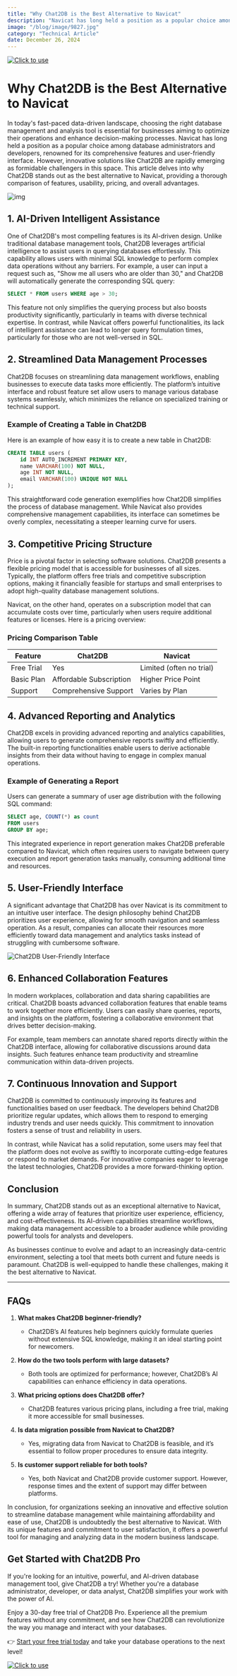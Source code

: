 ```yaml
---
title: "Why Chat2DB is the Best Alternative to Navicat"
description: "Navicat has long held a position as a popular choice among database administrators and developers, renowned for its comprehensive features and user-friendly interface. However, innovative solutions like Chat2DB are rapidly emerging as formidable challengers in this space."
image: "/blog/image/9827.jpg"
category: "Technical Article"
date: December 26, 2024
---
```

[![Click to use](/image/blog/bg/chat2db1.png)](https://app.chat2db.ai/)
# Why Chat2DB is the Best Alternative to Navicat


<Authors date="December 26, 2024">
  <Author name="Aiden Stone" link="https://chat2db.ai" />
</Authors>

In today's fast-paced data-driven landscape, choosing the right database management and analysis tool is essential for businesses aiming to optimize their operations and enhance decision-making processes. Navicat has long held a position as a popular choice among database administrators and developers, renowned for its comprehensive features and user-friendly interface. However, innovative solutions like Chat2DB are rapidly emerging as formidable challengers in this space. This article delves into why Chat2DB stands out as the best alternative to Navicat, providing a thorough comparison of features, usability, pricing, and overall advantages.

![img](https://www.yugabyte.com/wp-content/uploads/2019/07/screenshot.png)

## 1. AI-Driven Intelligent Assistance

One of Chat2DB's most compelling features is its AI-driven design. Unlike traditional database management tools, Chat2DB leverages artificial intelligence to assist users in querying databases effortlessly. This capability allows users with minimal SQL knowledge to perform complex data operations without any barriers. For example, a user can input a request such as, "Show me all users who are older than 30," and Chat2DB will automatically generate the corresponding SQL query:

```sql
SELECT * FROM users WHERE age > 30;
```

This feature not only simplifies the querying process but also boosts productivity significantly, particularly in teams with diverse technical expertise. In contrast, while Navicat offers powerful functionalities, its lack of intelligent assistance can lead to longer query formulation times, particularly for those who are not well-versed in SQL.

## 2. Streamlined Data Management Processes

Chat2DB focuses on streamlining data management workflows, enabling businesses to execute data tasks more efficiently. The platform’s intuitive interface and robust feature set allow users to manage various database systems seamlessly, which minimizes the reliance on specialized training or technical support.

### Example of Creating a Table in Chat2DB

Here is an example of how easy it is to create a new table in Chat2DB:

```sql
CREATE TABLE users (
    id INT AUTO_INCREMENT PRIMARY KEY,
    name VARCHAR(100) NOT NULL,
    age INT NOT NULL,
    email VARCHAR(100) UNIQUE NOT NULL
);
``` 

This straightforward code generation exemplifies how Chat2DB simplifies the process of database management. While Navicat also provides comprehensive management capabilities, its interface can sometimes be overly complex, necessitating a steeper learning curve for users.

## 3. Competitive Pricing Structure

Price is a pivotal factor in selecting software solutions. Chat2DB presents a flexible pricing model that is accessible for businesses of all sizes. Typically, the platform offers free trials and competitive subscription options, making it financially feasible for startups and small enterprises to adopt high-quality database management solutions.

Navicat, on the other hand, operates on a subscription model that can accumulate costs over time, particularly when users require additional features or licenses. Here is a pricing overview:

### Pricing Comparison Table

| Feature            | Chat2DB                   | Navicat                          |
|--------------------|---------------------------|----------------------------------|
| Free Trial         | Yes                       | Limited (often no trial)         |
| Basic Plan         | Affordable Subscription    | Higher Price Point                |
| Support            | Comprehensive Support      | Varies by Plan                    |

## 4. Advanced Reporting and Analytics

Chat2DB excels in providing advanced reporting and analytics capabilities, allowing users to generate comprehensive reports swiftly and efficiently. The built-in reporting functionalities enable users to derive actionable insights from their data without having to engage in complex manual operations.

### Example of Generating a Report

Users can generate a summary of user age distribution with the following SQL command:

```sql
SELECT age, COUNT(*) as count
FROM users
GROUP BY age;
```

This integrated experience in report generation makes Chat2DB preferable compared to Navicat, which often requires users to navigate between query execution and report generation tasks manually, consuming additional time and resources.

## 5. User-Friendly Interface

A significant advantage that Chat2DB has over Navicat is its commitment to an intuitive user interface. The design philosophy behind Chat2DB prioritizes user experience, allowing for smooth navigation and seamless operation. As a result, companies can allocate their resources more efficiently toward data management and analytics tasks instead of struggling with cumbersome software.

![Chat2DB User-Friendly Interface](https://chat2db.ai/resources/_next/image?url=%2Fresources%2F_next%2Fstatic%2Fmedia%2Fuser-interface.eb459a81.png&w=3840&q=75)

## 6. Enhanced Collaboration Features

In modern workplaces, collaboration and data sharing capabilities are critical. Chat2DB boasts advanced collaboration features that enable teams to work together more efficiently. Users can easily share queries, reports, and insights on the platform, fostering a collaborative environment that drives better decision-making.

For example, team members can annotate shared reports directly within the Chat2DB interface, allowing for collaborative discussions around data insights. Such features enhance team productivity and streamline communication within data-driven projects.

## 7. Continuous Innovation and Support

Chat2DB is committed to continuously improving its features and functionalities based on user feedback. The developers behind Chat2DB prioritize regular updates, which allows them to respond to emerging industry trends and user needs quickly. This commitment to innovation fosters a sense of trust and reliability in users.

In contrast, while Navicat has a solid reputation, some users may feel that the platform does not evolve as swiftly to incorporate cutting-edge features or respond to market demands. For innovative companies eager to leverage the latest technologies, Chat2DB provides a more forward-thinking option.

## Conclusion

In summary, Chat2DB stands out as an exceptional alternative to Navicat, offering a wide array of features that prioritize user experience, efficiency, and cost-effectiveness. Its AI-driven capabilities streamline workflows, making data management accessible to a broader audience while providing powerful tools for analysts and developers.

As businesses continue to evolve and adapt to an increasingly data-centric environment, selecting a tool that meets both current and future needs is paramount. Chat2DB is well-equipped to handle these challenges, making it the best alternative to Navicat.

---

## FAQs

1. **What makes Chat2DB beginner-friendly?**
   - Chat2DB’s AI features help beginners quickly formulate queries without extensive SQL knowledge, making it an ideal starting point for newcomers.

2. **How do the two tools perform with large datasets?**
   - Both tools are optimized for performance; however, Chat2DB’s AI capabilities can enhance efficiency in data operations.

3. **What pricing options does Chat2DB offer?**
   - Chat2DB features various pricing plans, including a free trial, making it more accessible for small businesses.

4. **Is data migration possible from Navicat to Chat2DB?**
   - Yes, migrating data from Navicat to Chat2DB is feasible, and it’s essential to follow proper procedures to ensure data integrity.

5. **Is customer support reliable for both tools?**
   - Yes, both Navicat and Chat2DB provide customer support. However, response times and the extent of support may differ between platforms.

In conclusion, for organizations seeking an innovative and effective solution to streamline database management while maintaining affordability and ease of use, Chat2DB is undoubtedly the best alternative to Navicat. With its unique features and commitment to user satisfaction, it offers a powerful tool for managing and analyzing data in the modern business landscape.

## Get Started with Chat2DB Pro

If you're looking for an intuitive, powerful, and AI-driven database management tool, give Chat2DB a try! Whether you're a database administrator, developer, or data analyst, Chat2DB simplifies your work with the power of AI.

Enjoy a 30-day free trial of Chat2DB Pro. Experience all the premium features without any commitment, and see how Chat2DB can revolutionize the way you manage and interact with your databases.

👉 [Start your free trial today](https://app.chat2db.ai/) and take your database operations to the next level!

[![Click to use](/image/blog/bg/chat2db.jpg)](https://app.chat2db.ai/)